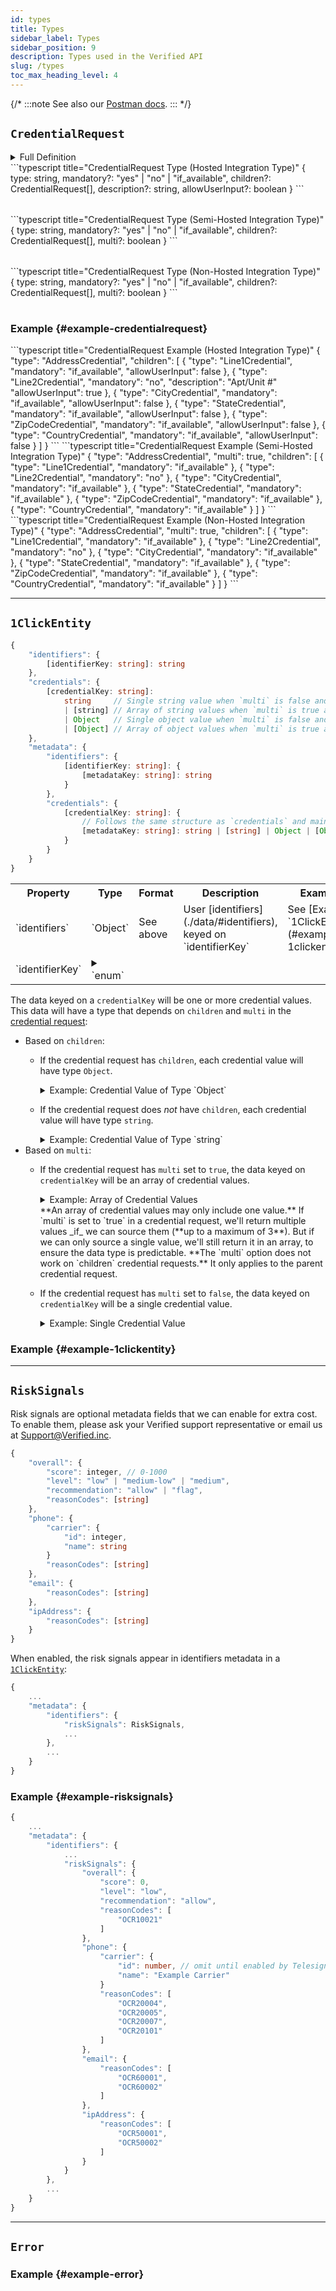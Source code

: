 ```yaml
---
id: types
title: Types
sidebar_label: Types
sidebar_position: 9
description: Types used in the Verified API
slug: /types
toc_max_heading_level: 4
---
```



{/* :::note
See also our [Postman docs](https://api.docs.verified.inc/).
::: */}


## `CredentialRequest`

<details>
    <summary>Full Definition</summary>
    <FullDefinitionAdmonition/>
    ```typescript title="CredentialRequest Type"
    {
        type: string,
        mandatory?: "yes" | "no" | "if_available",
        children?: CredentialRequest[],
        description?: string,
        allowUserInput?: boolean,
        multi?: boolean
    }
    ```
    <table>
        <CredentialRequestTableShared/>
        <CredentialRequestTableHosted/>
        <CredentialRequestTableSemiHostedAndNonHosted/>
    </table>
</details>

<Tabs groupId="integrationType" queryString="integrationType">
<TabItem value="hosted" label="Hosted" default>
    <IntegrationTypeAdmonition option="Hosted"/>
    ```typescript title="CredentialRequest Type (Hosted Integration Type)"
    {
        type: string,
        mandatory?: "yes" | "no" | "if_available",
        children?: CredentialRequest[],
        description?: string,
        allowUserInput?: boolean
    }
    ```
    <table>
        <CredentialRequestTableShared/>
        <CredentialRequestTableHosted/>
    </table>
</TabItem>
<TabItem value="semi-hosted" label="Semi-Hosted" default>
    <IntegrationTypeAdmonition option="Semi-Hosted"/>
    ```typescript title="CredentialRequest Type (Semi-Hosted Integration Type)"
    {
        type: string,
        mandatory?: "yes" | "no" | "if_available",
        children?: CredentialRequest[],
        multi?: boolean
    }
    ```
    <table>
        <CredentialRequestTableShared/>
        <CredentialRequestTableSemiHostedAndNonHosted/>
    </table>
</TabItem>
<TabItem value="non-hosted" label="Non-Hosted" default>
    <IntegrationTypeAdmonition option="Non-Hosted"/>
    ```typescript title="CredentialRequest Type (Non-Hosted Integration Type)"
    {
        type: string,
        mandatory?: "yes" | "no" | "if_available",
        children?: CredentialRequest[],
        multi?: boolean
    }
    ```
    <table>
        <CredentialRequestTableShared/>
        <CredentialRequestTableSemiHostedAndNonHosted/>
    </table>
</TabItem>
</Tabs>


### Example {#example-credentialrequest}

<Tabs groupId="integrationType" queryString="integrationType">
<TabItem value="hosted" label="Hosted" default>
    <IntegrationTypeAdmonition option="Hosted"/>
    ```typescript title="CredentialRequest Example (Hosted Integration Type)"
    {
        "type": "AddressCredential",
        "children": [
            {
                "type": "Line1Credential",
                "mandatory": "if_available",
                "allowUserInput": false
            },
            {
                "type": "Line2Credential",
                "mandatory": "no",
                "description": "Apt/Unit #"
                "allowUserInput": true
            },
            {
                "type": "CityCredential",
                "mandatory": "if_available",
                "allowUserInput": false
            },
            {
                "type": "StateCredential",
                "mandatory": "if_available",
                "allowUserInput": false
            },
            {
                "type": "ZipCodeCredential",
                "mandatory": "if_available",
                "allowUserInput": false
            },
            {
                "type": "CountryCredential",
                "mandatory": "if_available",
                "allowUserInput": false
            }
        ]
    }
    ```
</TabItem>
<TabItem value="semi-hosted" label="Semi-Hosted" default>
    <IntegrationTypeAdmonition option="Semi-Hosted"/>
    ```typescript title="CredentialRequest Example (Semi-Hosted Integration Type)"
    {
        "type": "AddressCredential",
        "multi": true,
        "children": [
            {
                "type": "Line1Credential",
                "mandatory": "if_available"
            },
            {
                "type": "Line2Credential",
                "mandatory": "no"
            },
            {
                "type": "CityCredential",
                "mandatory": "if_available"
            },
            {
                "type": "StateCredential",
                "mandatory": "if_available"
            },
            {
                "type": "ZipCodeCredential",
                "mandatory": "if_available"
            },
            {
                "type": "CountryCredential",
                "mandatory": "if_available"
            }
        ]
    }
    ```
</TabItem>
<TabItem value="non-hosted" label="Non-Hosted" default>
    <IntegrationTypeAdmonition option="Non-Hosted"/>
    ```typescript title="CredentialRequest Example (Non-Hosted Integration Type)"
    {
        "type": "AddressCredential",
        "multi": true,
        "children": [
            {
                "type": "Line1Credential",
                "mandatory": "if_available"
            },
            {
                "type": "Line2Credential",
                "mandatory": "no"
            },
            {
                "type": "CityCredential",
                "mandatory": "if_available"
            },
            {
                "type": "StateCredential",
                "mandatory": "if_available"
            },
            {
                "type": "ZipCodeCredential",
                "mandatory": "if_available"
            },
            {
                "type": "CountryCredential",
                "mandatory": "if_available"
            }
        ]
    }
    ```
</TabItem>
</Tabs>

---


## `1ClickEntity`

```typescript title="1ClickEntity Type"
{
    "identifiers": {
        [identifierKey: string]: string
    },
    "credentials": {
        [credentialKey: string]: 
            string     // Single string value when `multi` is false and `children` isn't included in the credential requests
            | [string] // Array of string values when `multi` is true and `children` isn't included in the credential requests
            | Object   // Single object value when `multi` is false and `children` is included in the credential requests
            | [Object] // Array of object values when `multi` is true and `children` is included in the credential requests
    },
    "metadata": {
        "identifiers": {
            [identifierKey: string]: {
                [metadataKey: string]: string
            }
        },
        "credentials": {
            [credentialKey: string]: {
                // Follows the same structure as `credentials` and maintains the same order for array items when `multi` is set to `true`
                [metadataKey: string]: string | [string] | Object | [Object]
            }
        }
    }
}
```

<table>
    <tr>
        <th>Property</th>
        <th>Type</th>
        <th>Format</th>
        <th>Description</th>
        <th>Example</th>
    </tr>
    <tr>
        <td>`identifiers`</td>
        <td>`Object`</td>
        <td>See above</td>
        <td>User [identifiers](./data/#identifiers), keyed on `identifierKey`</td>
        <td>See [Example `1ClickEntity`](#example-1clickentity)</td>
    </tr>
    <tr>
        <td>`identifierKey`</td>
        <td>
            <details>
                <summary>`enum`</summary>

                Possible values (see [identifiers](./data/#identifiers) for details):
                    - `phone`
                    - `email`
            </details>
        </td>
        <td>`camelCase`</td>
        <td>The type of identifier</td>
        <td>`"phone"`</td>
    </tr>
    <tr>
        <td>`credentials`</td>
        <td>`Object`</td>
        <td>See above</td>
        <td>User [credentials](./data/#credentials), keyed on `credentialKey`</td>
        <td>See [Example `1ClickEntity`](#example-1clickentity)</td>
    </tr>
    <tr>
        <td>`credentialKey`</td>
        <td>
            <details>
                <summary>`enum`</summary>

                Possible values (see [credentials](./data/#credential) for details):
                    - `phone`
                    - `email`
                    - `fullName.firstName`
                    - `fullName.middleName`
                    - `fullName.lastName`
                    - `address.line1`
                    - `address.line2`
                    - `address.city`
                    - `address.state`
                    - `address.zipCode`
                    - `address.country`
                    - `birthDate`
                    - `ssn`
            </details>
        </td>
        <td>`camelCase`</td>
        <td>
            The type of user data a credential has
        </td>
        <td>`"firstName"`</td>
    </tr>
    <tr>
        <td>`metadata`</td>
        <td>`Object`</td>
        <td>See above</td>
        <td>[Metadata](./data/#metadata), keyed on `metadataKey`</td>
        <td>See [Example `1ClickEntity`](#example-1clickentity)</td>
    </tr>
    <tr>
        <td>`metadataKey`</td>
        <td>
            <details>
                <summary>`enum`</summary>

                Possible values:
                    - `id`
                    - `verificationMethod`
                    - `status`
                    - `issuanceDate`
                    - `expirationDate`
            </details>
        </td>
        <td>`camelCase`</td>
        <td>Any additional data that's not a user's identity data (identifiers or credentials)</td>
        <td>`"verificationMethod"`</td>
    </tr>
</table>

The data keyed on a `credentialKey` will be one or more credential values. This data will have a type that depends on `children` and `multi` in the [credential request](#credentialrequest):
- Based on `children`:
    - If the credential request has `children`, each credential value will have type `Object`.
        <details>
            <summary>
                Example: Credential Value of Type `Object`
            </summary>
            If the credential request has `children`:
            ```typescript title="CredentialRequest with children"
            {
                "type": "AddressCredential",
                "children": [
                    {
                        "type": "Line1Credential"
                    },
                    {
                        "type": "Line2Credential"
                    },
                    {
                        "type": "CityCredential"
                    },
                    {
                        "type": "StateCredential"
                    },
                    {
                        "type": "ZipCodeCredential"
                    },
                    {
                        "type": "CountryCredential"
                    }
                ]
            }
            ```

            Then, the credential returned will have type `Object` (and so will the corresponding metadata):
            ```typescript title="1ClickEntity for CredentialRequest with children"
            {
                ...
                "credentials": {
                    "address": {
                        "line1": "5320 Newell Rd",
                        "city": "Palo Alto",
                        "state": "CA",
                        "zipCode": "94303",
                        "country": "US"
                    }
                },
                "metadata": {
                    ...
                    "credentials": {
                        "id": {
                            "address": {
                                "line1": "f5a4dc93-bc06-4bb8-bd05-17b5ba912bcd",
                                "city": "efd3820f-676a-4db1-b63e-695b66ed8ba0",
                                "state": "b65022a2-2016-41df-88f3-252e8e3a29c5",
                                "zipCode": "b747ff84-39d8-4df9-98f9-24a465f1a9ae",
                                "country": "d57a7bca-2a7c-4671-86ad-5647731cad02"
                            },
                        },
                        ...
                    }
                }
            }
            ```
        </details>

    - If the credential request does _not_ have `children`, each credential value will have type `string`.
        <details>
            <summary>
                Example: Credential Value of Type `string`
            </summary>
            If the credential request does _not_ have children:
            ```typescript title="CredentialRequest without children"
            {
                "type": "EmailCredential",
            }
            ```

            Then, the credential returned will have type `string` (and so will the corresponding metadata):
            ```typescript title="1ClickEntity for CredentialRequest without children"
            {
                ...
                "credentials": {
                    "email": "richard@piedpiper.net"
                },
                "metadata": {
                    ...
                    "credentials": {
                        "id": {
                            "email": "8a1d4e35-413d-496b-b499-8810b55cfb5c"
                        },
                        ...
                    }
                }
            }
            ```
        </details>
- Based on `multi`:
    - If the credential request has `multi` set to `true`, the data keyed on `credentialKey` will be an array of credential values.
        <details>
            <summary>
                Example: Array of Credential Values
            </summary>
            If the credential request has `multi` set to `true`:
            ```typescript title="CredentialRequest with multi true, with children"
            {
                "type": "AddressCredential",
                "children": [
                    {
                        "type": "Line1Credential"
                    },
                    {
                        "type": "Line2Credential"
                    },
                    {
                        "type": "CityCredential"
                    },
                    {
                        "type": "StateCredential"
                    },
                    {
                        "type": "ZipCodeCredential"
                    },
                    {
                        "type": "CountryCredential"
                    }
                ],
                "multi": true
            }
            ```
            ```typescript title="CredentialRequest with multi true, without children"
            {
                "type": "EmailCredential",
                "multi": true
            }
            ```

            Then, the data returned will be an array of credential values, so it will have type `[Object]` or `[string]` (and so will the corresponding metadata):
            ```typescript title="1ClickEntity for CredentialRequest with multi true, with children"
            {
                ...
                "credentials": {
                    "address": [
                        {
                            "line1": "5320 Newell Rd",
                            "city": "Palo Alto",
                            "state": "CA",
                            "zipCode": "94303",
                            "country": "US"
                        },
                        {
                            "line1": "9536 Meadow Dr",
                            "line2": "Apt 301",
                            "city": "San Francisco",
                            "state": "CA",
                            "zipCode": "94112",
                            "country": "US"
                        },
                        ...
                    ],
                },
                "metadata": {
                    ...
                    "credentials": {
                        "id": {
                            "address": [
                                {
                                    "line1": "f5a4dc93-bc06-4bb8-bd05-17b5ba912bcd",
                                    "city": "efd3820f-676a-4db1-b63e-695b66ed8ba0",
                                    "state": "b65022a2-2016-41df-88f3-252e8e3a29c5",
                                    "zipCode": "b747ff84-39d8-4df9-98f9-24a465f1a9ae",
                                    "country": "d57a7bca-2a7c-4671-86ad-5647731cad02"
                                },
                                {
                                    "line1": "6c7350bd-ea84-485b-baa8-fba3381cc859",
                                    "line2": "5311e2c8-67a1-4fe4-8ddb-88dc8a900915",
                                    "city": "c315d4ed-34c6-41a9-b7ca-c17cb4bac927",
                                    "state": "e3774b5f-0996-4dc7-a9b3-8ad24c9a286c",
                                    "zipCode": "abc2e42c-2864-4bf6-b262-05cb51416957",
                                    "country": "fca7d486-c99b-436e-9a92-95e221e4ba5d"
                                },
                                ...
                            ],
                        },
                        ...
                    }
                }
            }
            ```
            ```typescript title="1ClickEntity for CredentialRequest with multi true, without children"
            {
                ...
                "credentials": {
                    "email": [
                        "richard@piedpiper.net",
                        "richard@hooli.com",
                        ...
                    ],
                },
                "metadata": {
                    ...
                    "credentials": {
                        "id": {
                            "email": [
                                "8a1d4e35-413d-496b-b499-8810b55cfb5c",
                                "b82e39cf-3bb6-4105-b9c1-bfd1ed2a4dbc",
                                ...
                            ]
                        },
                        ...
                    }
                }
            }
            ```
        </details>
        <Admonition type="warning" title="Arrays May Be Single Valued">
            **An array of credential values may only include one value.** If `multi` is set to `true` in a credential request, we'll return multiple values _if_ we can source them (**up to a maximum of 3**). But if we can only source a single value, we'll still return it in an array, to ensure the data type is predictable.
        </Admonition>
        <Admonition type="info" title="Multi Does Not Apply to Child Credential Requests">
            **The `multi` option does not work on `children` credential requests.** It only applies to the parent credential request.
        </Admonition>
    - If the credential request has `multi` set to `false`, the data keyed on `credentialKey` will be a single credential value. 
        <details>
            <summary>
                Example: Single Credential Value
            </summary>
            If the credential request has `multi` set to `false`:
            ```typescript title="CredentialRequest with multi false, with children"
            {
                "type": "AddressCredential",
                "children": [
                    {
                        "type": "Line1Credential"
                    },
                    {
                        "type": "Line2Credential"
                    },
                    {
                        "type": "CityCredential"
                    },
                    {
                        "type": "StateCredential"
                    },
                    {
                        "type": "ZipCodeCredential"
                    },
                    {
                        "type": "CountryCredential"
                    }
                ],
                "multi": false
            }
            ```
            ```typescript title="CredentialRequest with multi false, without children"
            {
                "type": "EmailCredential",
                "multi": false
            }
            ```

            Then, the data returned will be a single credential value, so it will have type `Object` or `string` (and so will the corresponding metadata):
            ```typescript title="1ClickEntity for CredentialRequest with multi false, with children"
            {
                ...
                "credentials": {
                    "address": {
                        "line1": "5320 Newell Rd",
                        "city": "Palo Alto",
                        "state": "CA",
                        "zipCode": "94303",
                        "country": "US"
                    }
                },
                "metadata": {
                    ...
                    "credentials": {
                        "id": {
                            "address": {
                                "line1": "f5a4dc93-bc06-4bb8-bd05-17b5ba912bcd",
                                "city": "efd3820f-676a-4db1-b63e-695b66ed8ba0",
                                "state": "b65022a2-2016-41df-88f3-252e8e3a29c5",
                                "zipCode": "b747ff84-39d8-4df9-98f9-24a465f1a9ae",
                                "country": "d57a7bca-2a7c-4671-86ad-5647731cad02"
                            }
                        },
                        ...
                    }
                }
            }
            ```
            ```typescript title="1ClickEntity for CredentialRequest with multi false, without children"
            {
                ...
                "credentials": {
                    "email": "richard@piedpiper.net"
                },
                "metadata": {
                    ...
                    "credentials": {
                        "id": {
                            "email": "8a1d4e35-413d-496b-b499-8810b55cfb5c"
                        },
                        ...
                    }
                }
            }
            ```
        </details>


### Example {#example-1clickentity}

<OneClickEntityExample/>

---


## `RiskSignals`

Risk signals are optional metadata fields that we can enable for extra cost. To enable them, please ask your Verified support representative or email us at Support@Verified.inc.

```typescript title="RiskSignals Type"
{
    "overall": {
        "score": integer, // 0-1000
        "level": "low" | "medium-low" | "medium",
        "recommendation": "allow" | "flag",
        "reasonCodes": [string]
    },
    "phone": {
        "carrier": {
            "id": integer,
            "name": string
        }
        "reasonCodes": [string]
    },
    "email": {
        "reasonCodes": [string]
    },
    "ipAddress": {
        "reasonCodes": [string]
    }
}
```

When enabled, the risk signals appear in identifiers metadata in a [`1ClickEntity`](#1clickentity):

```typescript title="1ClickEntity"
{
    ...
    "metadata": {
        "identifiers": {
            "riskSignals": RiskSignals,
            ...
        },
        ...
    }
}
```


### Example {#example-risksignals}

```typescript title="RiskSignals Example"
{
    ...
    "metadata": {
        "identifiers": {
            ...
            "riskSignals": {
                "overall": {
                    "score": 0,
                    "level": "low",
                    "recommendation": "allow",
                    "reasonCodes": [
                        "OCR10021"
                    ]
                },
                "phone": {
                    "carrier": {
                        "id": number, // omit until enabled by Telesign support
                        "name": "Example Carrier"
                    }
                    "reasonCodes": [
                        "OCR20004",
                        "OCR20005",
                        "OCR20007",
                        "OCR20101"
                    ]
                },
                "email": {
                    "reasonCodes": [
                        "OCR60001",
                        "OCR60002"
                    ]
                },
                "ipAddress": {
                    "reasonCodes": [
                        "OCR50001",
                        "OCR50002"
                    ]
                }
            }
        },
        ...
    }
}
```


---


## `Error`

<ErrorType/>


### Example {#example-error}

<ErrorExampleOce011/>